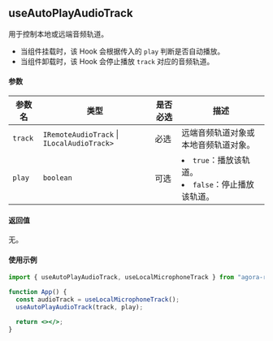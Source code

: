 ## useAutoPlayAudioTrack

用于控制本地或远端音频轨道。

- 当组件挂载时，该 Hook 会根据传入的 `play` 判断是否自动播放。
- 当组件卸载时，该 Hook 会停止播放 `track` 对应的音频轨道。

#### 参数

| 参数名  | 类型                                                   | 是否必选 | 描述                                                            |
| ------- | ------------------------------------------------------ | -------- | --------------------------------------------------------------- |
| `track` | `IRemoteAudioTrack` &VerticalLine; `ILocalAudioTrack>` | 必选     | 远端音频轨道对象或本地音频轨道对象。                            |
| `play`  | `boolean`                                              | 可选     | <li>`true`：播放该轨道。</li><li>`false`：停止播放该轨道。</li> |

#### 返回值

无。

#### 使用示例

```jsx
import { useAutoPlayAudioTrack, useLocalMicrophoneTrack } from "agora-rtc-react";

function App() {
  const audioTrack = useLocalMicrophoneTrack();
  useAutoPlayAudioTrack(track, play);

  return <></>;
}
```
